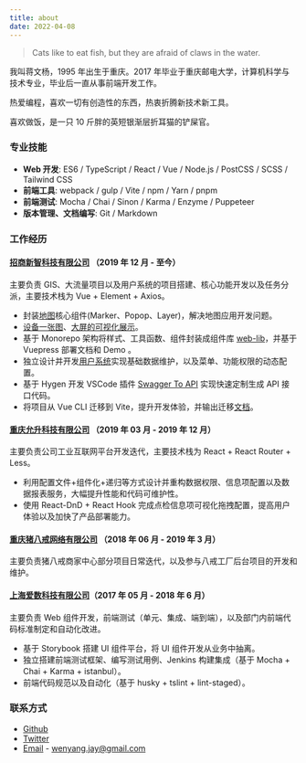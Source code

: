 ```yaml
---
title: about
date: 2022-04-08
---
```


> Cats like to eat fish, but they are afraid of claws in the water.

我叫蒋文杨，1995 年出生于重庆。2017 年毕业于重庆邮电大学，计算机科学与技术专业，毕业后一直从事前端开发工作。

热爱编程，喜欢一切有创造性的东西，热衷折腾新技术新工具。

喜欢做饭，是一只 10 斤胖的英短银渐层折耳猫的铲屎官。

### 专业技能

- **Web 开发**: ES6 / TypeScript / React / Vue / Node.js / PostCSS / SCSS / Tailwind CSS
- **前端工具**: webpack / gulp / Vite / npm / Yarn / pnpm
- **前端测试**: Mocha / Chai / Sinon / Karma / Enzyme / Puppeteer
- **版本管理、文档编写**: Git / Markdown

### 工作经历

#### [招商新智科技有限公司](https://www.cmnit.com) （2019 年 12 月 - 至今）

主要负责 GIS、大流量项目以及用户系统的项目搭建、核心功能开发以及任务分派，主要技术栈为 Vue + Element + Axios。

- 封装[地图](https://raw.githubusercontent.com/jiangwenyang/graphbed/master/uPic/GQnqag.png)核心组件(Marker、Popop、Layer)，解决地图应用开发问题。
- [设备一张图](https://raw.githubusercontent.com/jiangwenyang/graphbed/master/uPic/map-1.png)、[大屏的可视化展示](https://raw.githubusercontent.com/jiangwenyang/graphbed/master/uPic/tJfFiH.png)。
- 基于 Monorepo 架构将样式、工具函数、组件封装成组件库 [web-lib](http://36.110.103.178:29080/web-lib/)，并基于 Vuepress 部署文档和 Demo 。
- 独立设计并开发[用户系统](https://raw.githubusercontent.com/jiangwenyang/graphbed/master/uPic/jTEEj6.png)实现基础数据维护，以及菜单、功能权限的动态配置。
- 基于 Hygen 开发 VSCode 插件 [Swagger To API](https://marketplace.visualstudio.com/items?itemName=jiangwenyang.swagger-to-api) 实现快速定制生成 API 接口代码。
- 将项目从 Vue CLI 迁移到 Vite，提升开发体验，并输出迁移[文档](/posts/一个真实的vue-cli项目迁移到vite)。

#### [重庆允升科技有限公司](https://yunsom.com) （2019 年 03 月 - 2019 年 12 月）

主要负责公司工业互联网平台开发迭代，主要技术栈为 React + React Router + Less。

- 利用配置文件+组件化+递归等方式设计并重构数据权限、信息项配置以及数据报表服务，大幅提升性能和代码可维护性。
- 使用 React-DnD + React Hook 完成点检信息项可视化拖拽配置，提高用户体验以及加快了产品部署能力。

#### [重庆猪八戒网络有限公司](https://chongqing.zbj.com) （2018 年 06 月 - 2019 年 3 月）

主要负责猪八戒商家中心部分项目日常迭代，以及参与八戒工厂后台项目的开发和维护。

#### [上海爱数科技有限公司](https://www.aishu.cn)（2017 年 05 月 - 2018 年 6 月）

主要负责 Web 组件开发，前端测试（单元、集成、端到端），以及部门内前端代码标准制定和自动化改进。

- 基于 Storybook 搭建 UI 组件平台，将 UI 组件开发从业务中抽离。
- 独立搭建前端测试框架、编写测试用例、Jenkins 构建集成（基于 Mocha + Chai + Karma + istanbul）。
- 前端代码规范以及自动化（基于 husky + tslint + lint-staged）。

### 联系方式

- [Github](https://github.com/jiangwenyang)
- [Twitter](https://twitter.com/jiang_wenyang)
- [Email](mailto:wenyang.jay@gmail.com) - wenyang.jay@gmail.com
